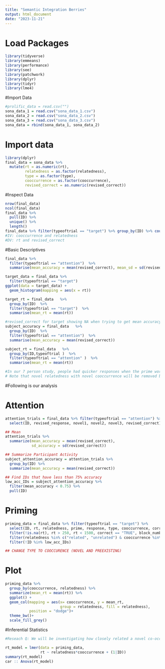 ```yaml
---
title: "Semantic Integration Berries"
output: html_document
date: "2023-11-21"
---
```

# Load Packages
```r
library(tidyverse)
library(emmeans)
library(performance)
library(see)
library(patchwork)
library(dplyr)
library(tidyr)
library(lme4)
```


#Import Data 
```r
#prolific_data = read.csv("")
sona_data_1 = read.csv("sona_data_1.csv")
sona_data_2 = read.csv("sona_data_2.csv")
sona_data_3 = read.csv("sona_data_3.csv")
sona_data = rbind(sona_data_1, sona_data_2)
```

# Import data 
```r
library(dplyr)
final_data = sona_data %>%
  mutate(rt = as.numeric(rt),
         relatedness = as.factor(relatedness),
         type = as.factor(type),
         cooccurrence = as.factor(cooccurrence),
         revised_correct = as.numeric(revised_correct))
```

#Inspect Data 
```r
nrow(final_data)
ncol(final_data)
final_data %>%
  pull(ID) %>% 
  unique() %>%
  length()
final_data %>% filter(typeoftrial == "target") %>% group_by(ID) %>% count()
#IV: cooccurrence and relatedness
#DV: rt and revised_correct

```

#Basic Descriptives 
```r
final_data %>%
  filter(typeoftrial == "attention")  %>% 
  summarise(mean_accuracy = mean(revised_correct), mean_sd = sd(revised_correct))

target_data = final_data %>%
  filter(typeoftrial == "target") 
ggplot(data = target_data) +
  geom_histogram(mapping = aes(x = rt))

target_rt = final_data   %>% 
  group_by(ID)  %>% 
  filter(typeoftrial == "target")  %>% 
  summarise(mean_rt = mean(rt))

#revised_correct for target showing NA when trying to get mean accuracy and rt 
subject_accuracy = final_data   %>% 
  group_by(ID)  %>% 
  filter(typeoftrial == "attention")  %>% 
  summarise(mean_accuracy = mean(revised_correct))

subject_rt = final_data   %>% 
  group_by(ID,typeoftrial )  %>% 
  filter(typeoftrial == "attention" )  %>% 
  summarise(mean_rt = mean(rt))

#In our 7 person study, people had quicker responses when the prime word was a related word that was trained with our target words (apple/horse)like dodish and represents a new co-occurence association. In the pre-existing co-occurence condition, surprisingly related prime words like caramelizing did not show faster reaction times compared to unrelated prime words like narrow. 
# Note that novel relatedness with novel cooccurrence will be removed because that is the practice condition. 
```


#Following is our analysis 

# Attention

```r
attention_trials = final_data %>% filter(typeoftrial == "attention") %>%
  select(ID, revised_response, novel1, novel2, novel3, revised_correct)

## Mean
attention_trials %>%
  summarize(mean_accuracy = mean(revised_correct),
            sd_accuracy = sd(revised_correct))

## Summarize Participant Activity 
subject_attention_accuracy = attention_trials %>%
  group_by(ID) %>%
  summarize(mean_accuracy = mean(revised_correct))

## Find IDs that have less than 75% accuracy
low_acc_IDs = subject_attention_accuracy %>%
  filter(mean_accuracy < 0.75) %>%
  pull(ID)
```

# Priming
```r
priming_data = final_data %>% filter(typeoftrial == "target") %>%
  select(ID, rt, relatedness, prime, response, type, cooccurrence, correct, block_number, target, correct_key) %>%
  filter(!is.na(rt), rt > 250, rt < 1500, correct == "TRUE", block_number == 1) %>%
  filter(relatedness %in% c("related", "unrelated") & cooccurrence %in% c("novel", "preexisting")) %>%
  filter(!ID %in% low_acc_IDs)

## CHANGE TYPE TO COOCCURENCE (NOVEL AND PREEXISTING)
```


# Plot 
```r
priming_data %>% 
  group_by(cooccurrence, relatedness) %>%
  summarize(mean_rt = mean(rt)) %>%
  ggplot() +
  geom_col(mapping = aes(x= cooccurrence, y = mean_rt,
                         group = relatedness, fill = relatedness),
           position = "dodge")+
  theme_bw()+
  scale_fill_grey()

```

#Inferential Statistics 
```r
#Reseach Q: We will be investigating how closely related a novel co-occurring word is to the target word compared to pre-existing co-occurring related and unrelated words. We are asking if the novel co-occurring words are as integrated into our semantic network as pre-existing related words. 

rt_model = lmer(data = priming_data,
                rt ~ relatedness*cooccurrence + (1|ID))
summary(rt_model)
car :: Anova(rt_model)
```

